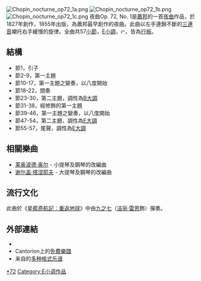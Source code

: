 {{NoteTA
|G1=Music
}}
[[Image:Chopin_nocturne_op72_1a.png|thumb]]
[[Image:Chopin_nocturne_op72_1b.png|thumb]]
[[Image:Chopin_nocturne_op72_1c.png|thumb]]
夜曲Op. 72, No. 1是[[蕭邦|蕭邦]]的一首[[夜曲|夜曲]]作品，於1827年創作，1855年出版，為蕭邦最早創作的夜曲。此曲以左手連錦不斷的[[三連音|三連音]]襯托右手緩慢的旋律。全曲共57[[小節|小節]]，[[E小調|E小調]]，[[File:Commontime_inline.png|11px]]，皆為[[行板|行板]]。

==結構==
* 節1，引子
* 節2-9，第一主題
* 節10-17，第一主題之變奏，以八度開始
* 節18-22，間奏
* 節23-30，第二主題，調性為[[B大調|B大調]]
* 節31-38，經修飾的第一主題
* 節39-46，第一主題之變奏，以八度開始
* 節47-54，第二主題，調性為[[E大調|E大調]]
* 節55-57，尾聲，調性為[[E大調|E大調]]

==相關樂曲==
* [[莱奥波德·奥尔|莱奥波德·奥尔]] - 小提琴及鋼琴的改編曲
* [[谢尔盖·塔涅耶夫|谢尔盖·塔涅耶夫]] - 大提琴及鋼琴的改編曲

==流行文化==
此曲於《[[星艦奇航記：重返地球|星艦奇航記：重返地球]]》中由[[九之七|九之七]]（[[洁丽·雷恩|洁丽·雷恩]]飾）彈奏。

==外部連結==
* {{IMSLP2|work=Nocturne, Op.72 No.1 (Chopin, Frederic)|cname=夜曲 Op. Posth. 72}}
* Cantorion上的[http://cantorion.org/music/3141/Nocturne-Piano 免費樂譜] {{Wayback|url=http://cantorion.org/music/3141/Nocturne-Piano |date=20200806192639 }}
* 来自{{le|乌托邦计划|Mutopia Project}}的[https://www.mutopiaproject.org/cgibin/piece-info.cgi?id=509 多种格式乐谱] {{Wayback|url=https://www.mutopiaproject.org/cgibin/piece-info.cgi?id=509 |date=20220214234954 }}

{{蕭邦夜曲}}

[[Category:蕭邦夜曲|*72]]
[[Category:E小调作品|Category:E小调作品]]